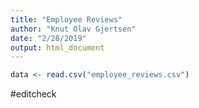 ```yaml
---
title: "Employee Reviews"
author: "Knut Olav Gjertsen"
date: "2/28/2019"
output: html_document
---
```


```r
data <- read.csv("employee_reviews.csv")
```
#editcheck

```r

```
